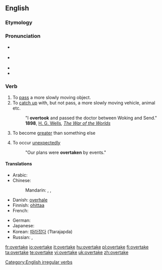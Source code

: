 ==English==

===Etymology===
{{prefix|over|take}}

===Pronunciation===
* {{a|UK}} {{IPA|/ˈəʊvə(ɹ).teɪk/}}
* {{a|US}} {{IPA|/'ovəɻteɪk/}}
* {{rhymes|eɪk}}
* {{audio|en-us-overtake.ogg|Audio (US)}}

===Verb===
{{en-verb|overtakes|overtaking|overtook|overtaken}}

# To [[pass]] a more slowly moving object.
# To [[catch up]] with, but not pass, a more slowly moving vehicle, animal etc.
#: "I '''overtook''' and passed the doctor between Woking and Send." '''1898''', [[w:H. G. Wells|H. G. Wells]], ''[[s:The War of the Worlds|The War of the Worlds]]''
# {{economics}} To become [[greater]] than something else
# To occur [[unexpectedly]]
#: "Our plans were '''overtaken''' by events."

====Translations====
{{trans-top|To pass a more slowly moving object}}
* Arabic: {{t|ar|سبق|tr=sabaqa|sc=Arab}}
* Chinese:
*: Mandarin: {{t|zh|超|tr=chāo|sc=Hani}}, {{zh-tsp|賽過|赛过|sàiguò}}, {{zh-tsp|趕上|赶上|gǎnshàng}}
* Danish: [[overhale]]
* Finnish: [[ohittaa]]
* French: {{t|fr|dépasser}}
{{trans-mid}}
* German: {{t|de|überholen}}
* Japanese: {{t|ja|追い越す|tr=oikosu|sc=Jpan}}
* Korean: [[따라잡다]] (Ttarajapda)
* Russian: {{t|ru|обгонять|tr=obgonját'|sc=Cyrl}},  {{t|ru|обогнать|tr=obognát'|sc=Cyrl}}
{{trans-bottom}}

[[Category:English irregular verbs]]

[[fr:overtake]]
[[io:overtake]]
[[it:overtake]]
[[hu:overtake]]
[[pl:overtake]]
[[fi:overtake]]
[[ta:overtake]]
[[te:overtake]]
[[vi:overtake]]
[[uk:overtake]]
[[zh:overtake]]